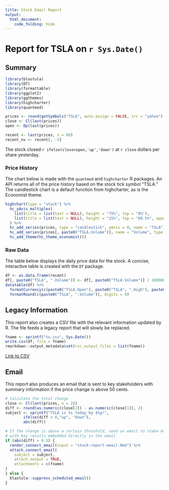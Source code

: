 ```yaml
---
title: Stock Email Report
output: 
  html_document:
    code_folding: hide
---
```

  
# Report for TSLA on `r Sys.Date()`

## Summary{.tabset}

```r
library(blastula)
library(DT)
library(formattable)
library(ggplot2)
library(ggthemes)
library(highcharter)
library(quantmod)

prices <- round(getSymbols("TSLA", auto.assign = FALSE, src = "yahoo"), 2)
close <- Cl(last(prices))
open <- Op(last(prices))

recent <- last(prices, n = 90)
recent_nv <- recent[, -5]
```

The stock closed `r ifelse(close>open,'up','down')` at `r close` dollars per share yesterday.


### Price History

The chart below is made with the `quantmod` and `highcharter` R packages. An API returns all of the price history based on the stock tick symbol "TSLA." The candlestick chart is a default function from highcharter, as is the Economist theme.


```r
highchart(type = "stock") %>%
  hc_yAxis_multiples(
    list(title = list(text = NULL), height = "75%", top = "0%"),
    list(title = list(text = NULL), height = "15%", top = "80.5%", opposite = TRUE)
  ) %>%
  hc_add_series(prices, type = "candlestick", yAxis = 0, name = "TSLA") %>%
  hc_add_series(prices[, paste0("TSLA.Volume")], name = "Volume", type = "column", yAxis = 1) %>%
  hc_add_theme(hc_theme_economist())
```

### Raw Data

The table below displays the daily price data for the stock. A concise, interactive table is created with the `DT` package. 

  
```r
df <- as.data.frame(recent)
df[, paste0("TSLA", ".Volume")] <- df[, paste0("TSLA.Volume")] / 1000000
datatable(df) %>%
  formatCurrency(c(paste0("TSLA.Open"), paste0("TSLA", ".High"), paste0("TSLA", ".Low"), paste0("TSLA", ".Close")), digits = 2) %>%
  formatRound(c(paste0("TSLA", ".Volume")), digits = 0)
```

## Legacy Information

This report also creates a CSV file with the relevant information updated by R. The file feeds a legacy report that will slowly be replaced.

```r
fname <- sprintf("%s.csv", Sys.Date())
write.csv(df, file = fname)
rmarkdown::output_metadata$set(rsc_output_files = list(fname))
```

[Link to CSV](`r fname`)

## Email

This report also produces an email that is sent to key stakeholders with summary
information if the price change is above 50 cents. 

```r
# Calculate the total change
close <- Cl(last(prices, n = 2))
diff <- round(as.numeric(close[2]) - as.numeric(close[1]), 2)
subject <- sprintf("TSLA is %s today by $%g!", 
        ifelse(diff > 0,"up", "down"), 
        abs(diff))

# If the change is above a certain threshold, send an email to stake holders
# with key results embedded directly in the email
if (abs(diff) > 0.5) {
  render_connect_email(input = "stock-report-email.Rmd") %>%
  attach_connect_email(
    subject = subject,
    attach_output = TRUE,
    attachments = c(fname)
)
} else {
  blastula::suppress_scheduled_email()
}
```

